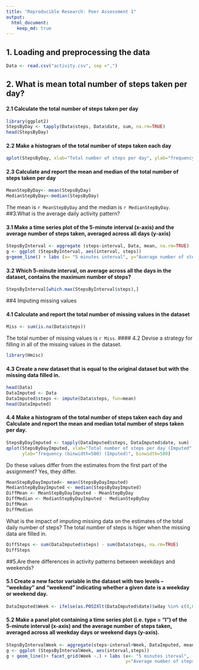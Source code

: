 ```yaml
---
title: "Reproducible Research: Peer Assessment 1"
output: 
  html_document:
    keep_md: true
---
```

## 1. Loading and preprocessing the data

```r
Data <- read.csv("activity.csv", sep =",")
```

## 2. What is mean total number of steps taken per day?

#### 2.1 Calculate the total number of steps taken per day
```r
library(ggplot2)
StepsByDay <- tapply(Data$steps, Data$date, sum, na.rm=TRUE)
head(StepsByDay)
```
#### 2.2 Make a histogram of the total number of steps taken each day
```r
qplot(StepsByDay, xlab="Total number of steps per day", ylab="frequency (binwidth=500)", binwidth=500)
```
#### 2.3 Calculate and report the mean and median of the total number of steps taken per day
``` r
MeanStepByDay<- mean(StepsByDay)
MedianStepByDay<-median(StepsByDay)
```
The mean is `r MeanStepByDay` and the median is `r MedianStepByDay`.
##3.What is the average daily activity pattern?

#### 3.1 Make a time series plot of the 5-minute interval (x-axis) and the average number of steps taken, averaged across all days (y-axis)
```r
StepsByInterval <- aggregate (steps~interval, Data, mean, na.rm=TRUE)
g <- ggplot (StepsByInterval, aes(interval, steps))
g+geom_line() + labs (x= "5 minutes interval", y="Average number of steps")
```
#### 3.2 Which 5-minute interval, on average across all the days in the dataset, contains the maximum number of steps?
```r
StepsByInterval[which.max(StepsByInterval$steps),]
```

##4 Imputing missing values

#### 4.1 Calculate and report the total number of missing values in the dataset
```r
Miss <- sum(is.na(Data$steps))
```
The total number of missing values is `r Miss`.
#### 4.2 Devise a strategy for filling in all of the missing values in the dataset.
```r
library(Hmisc)
```
#### 4.3 Create a new dataset that is equal to the original dataset but with the missing data filled in.
```r
head(Data)
DataImputed <- Data
DataImputed$steps <- impute(Data$steps, fun=mean)
head(DataImputed)
```
#### 4.4 Make a histogram of the total number of steps taken each day and Calculate and report the mean and median total number of steps taken per day. 
```r
StepsByDayImputed <- tapply(DataImputed$steps, DataImputed$date, sum)
qplot(StepsByDayImputed, xlab="Total number of steps per day (Imputed", 
      ylab="frequency (binwidth=500) (Imputed)", binwidth=500)
```
Do these values differ from the estimates from the first part of the assignment? Yes, they differ. 
```r
MeanStepByDayImputed<- mean(StepsByDayImputed)
MedianStepByDayImputed <- median(StepsByDayImputed)
DiffMean <- MeanStepByDayImputed - MeanStepByDay
DiffMedian <- MedianStepByDayImputed - MedianStepByDay
DiffMean
DiffMedian
```
What is the impact of imputing missing data on the estimates of the total daily number of steps? The total number of steps is higer when the missing data are filled in.
```r
DiffSteps <- sum(DataImputed$steps) - sum(Data$steps, na.rm=TRUE)
DiffSteps
```
##5.Are there differences in activity patterns between weekdays and weekends?

#### 5.1 Create a new factor variable in the dataset with two levels – “weekday” and “weekend” indicating whether a given date is a weekday or weekend day.
```r
DataImputed$Week <- ifelse(as.POSIXlt(DataImputed$date)$wday %in% c(0,6), 'weekend', 'weekday')
```
#### 5.2 Make a panel plot containing a time series plot (i.e. type = "l") of the 5-minute interval (x-axis) and the average number of steps taken, averaged across all weekday days or weekend days (y-axis).
```r
StepsByIntervalWeek <- aggregate(steps~interval+Week, DataImputed, mean)
g <- ggplot (StepsByIntervalWeek, aes(interval,steps))
g + geom_line()+ facet_grid(Week ~.) + labs (x<- "5 minutes iterval", 
                                             y="Average number of steps (imputed)")
```
